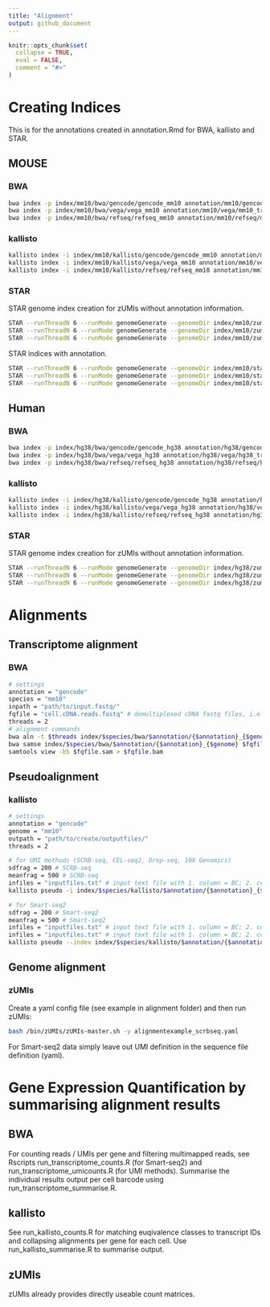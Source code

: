 ```yaml
---
title: "Alignment"
output: github_document
---
```


```r
knitr::opts_chunk$set(
  collapse = TRUE,
  eval = FALSE,
  comment = "#>"
)
```

# Creating Indices

This is for the annotations created in annotation.Rmd for BWA, kallisto and STAR.  

## MOUSE

### BWA

```bash
bwa index -p index/mm10/bwa/gencode/gencode_mm10 annotation/mm10/gencode/mm10_transcriptome_spike_gencode.fa
bwa index -p index/mm10/bwa/vega/vega_mm10 annotation/mm10/vega/mm10_transcriptome_spike_vega.fa
bwa index -p index/mm10/bwa/refseq/refseq_mm10 annotation/mm10/refseq/mm10_transcriptome_spike_refseq.fa
```

### kallisto

```bash
kallisto index -i index/mm10/kallisto/gencode/gencode_mm10 annotation/mm10/gencode/mm10_transcriptome_spike_gencode.fa
kallisto index -i index/mm10/kallisto/vega/vega_mm10 annotation/mm10/vega/mm10_transcriptome_spike_vega.fa
kallisto index -i index/mm10/kallisto/refseq/refseq_mm10 annotation/mm10/refseq/mm10_transcriptome_spike_refseq.fa
```

### STAR

STAR genome index creation for zUMIs without annotation information.

```bash
STAR --runThreadN 6 --runMode genomeGenerate --genomeDir index/mm10/zumi/vega --genomeFastaFiles annotation/vega/mm10/mm10_genome_spike_vega.fa --limitGenomeGenerateRAM 111000000000
STAR --runThreadN 6 --runMode genomeGenerate --genomeDir index/mm10/zumi/gencode --genomeFastaFiles annotation/mm10/gencode/mm10_genome_spike_gencode.fa --limitGenomeGenerateRAM 111000000000
STAR --runThreadN 6 --runMode genomeGenerate --genomeDir index/mm10/zumi/refseq --genomeFastaFiles annotation/mm10/refseq/mm10_genome_spike_refseq.fa --limitGenomeGenerateRAM 111000000000
```

STAR indices with annotation.

```bash
STAR --runThreadN 6 --runMode genomeGenerate --genomeDir index/mm10/star/vega --genomeFastaFiles annotation/mm10/vega/mm10_genome_spike_vega.fa --sjdbGTFfile annotation/mm10vega/mm10_genome_spike_vega.gtf --sjdbOverhang 44
STAR --runThreadN 6 --runMode genomeGenerate --genomeDir index/mm10/star/gencode --genomeFastaFiles annotation/mm10/gencode/mm10_genome_spike_gencode.fa --sjdbGTFfile annotation/mm10/gencode/mm10_genome_spike_gencode.gtf --sjdbOverhang 44
STAR --runThreadN 6 --runMode genomeGenerate --genomeDir index/mm10/star/refseq --genomeFastaFiles annotation/mm10/refseq/mm10_genome_spike_refseq.fa --sjdbGTFfile annotation/mm10/refseq/mm10_genome_spike_refseq.gtf --sjdbOverhang 44
```

## Human

### BWA

```bash
bwa index -p index/hg38/bwa/gencode/gencode_hg38 annotation/hg38/gencode/hg38_transcriptome_spike_gencode.fa
bwa index -p index/hg38/bwa/vega/vega_hg38 annotation/hg38/vega/hg38_transcriptome_spike_vega.fa
bwa index -p index/hg38/bwa/refseq/refseq_hg38 annotation/hg38/refseq/hg38_transcriptome_spike_refseq.fa
```

### kallisto

```bash
kallisto index -i index/hg38/kallisto/gencode/gencode_hg38 annotation/hg38/gencode/hg38_transcriptome_spike_gencode.fa
kallisto index -i index/hg38/kallisto/vega/vega_hg38 annotation/hg38/vega/hg38_transcriptome_spike_vega.fa
kallisto index -i index/hg38/kallisto/refseq/refseq_hg38 annotation/hg38/refseq/hg38_transcriptome_spike_refseq.fa
```

### STAR

STAR genome index creation for zUMIs without annotation information.

```bash
STAR --runThreadN 6 --runMode genomeGenerate --genomeDir index/hg38/zumi/vega --genomeFastaFiles annotation/hg38/vega/hg38_genome_spike_vega.fa --limitGenomeGenerateRAM 111000000000
STAR --runThreadN 6 --runMode genomeGenerate --genomeDir index/hg38/zumi/gencode --genomeFastaFiles annotation/hg38/gencode/hg38_genome_spike_gencode.fa --limitGenomeGenerateRAM 111000000000
STAR --runThreadN 6 --runMode genomeGenerate --genomeDir index/hg38/zumi/refseq --genomeFastaFiles annotation/hg38/refseq/hg38_genome_spike_refseq.fa --limitGenomeGenerateRAM 111000000000
```

# Alignments

## Transcriptome alignment

### BWA

```bash
# settings
annotation = "gencode"
species = "mm10"
inpath = "path/to/input.fastq/"
fqfile = "cell.cDNA.reads.fastq" # demultiplexed cDNA fastq files, i.e. per cell barcodes
threads = 2
# alignment commands
bwa aln -t $threads index/$species/bwa/$annotation/{$annotation}_{$genome} $inpath/$fqfile > $fqfile.sai
bwa samse index/$species/bwa/$annotation/{$annotation}_{$genome} $fqfile.sai $inpath/$fqfile > $fqfile.sam
samtools view -bS $fqfile.sam > $fqfile.bam
```

## Pseudoalignment

### kallisto

```bash
# settings
annotation = "gencode"
genome = "mm10"
outpath = "path/to/create/outputfiles/"
threads = 2

# for UMI methods (SCRB-seq, CEL-seq2, Drop-seq, 10X Genomics)
sdfrag = 200 # SCRB-seq
meanfrag = 500 # SCRB-seq
infiles = "inputfiles.txt" # input text file with 1. column = BC; 2. column = UMI.reads.txt (nucleotide sequence of UMI as a text file); 3. column = path and file name of input cDNA reads in fastq format
kallisto pseudo -i index/$species/kallisto/$annotation/{$annotation}_{$genome} -o $outpath -b $fqpath/$protocol$umi --single --umi -t $threads  -l $meanfrag -s $sdfrag

# for Smart-seq2
sdfrag = 200 # Smart-seq2
meanfrag = 500 # Smart-seq2
infiles = "inputfiles.txt" # input text file with 1. column = BC; 2. column = UMI.reads.txt (nucleotide sequence of UMI as a text file); 3. column = path and file name of input cDNA reads in fastq format
infiles = "inputfiles.txt" # input text file with 1. column = BC; 2. column = path and file name of input cDNA reads in fastq format
kallisto pseudo --index index/$species/kallisto/$annotation/{$annotation}_{$genome} --output-dir $outpath --batch $infiles --single --fragment-length $meanfrag --sd $sdfrag --threads $threads
```

## Genome alignment

### zUMIs

Create a yaml config file (see example in alignment folder) and then run zUMIs:

```bash
bash /bin/zUMIs/zUMIs-master.sh -y alignmentexample_scrbseq.yaml
```

For Smart-seq2 data simply leave out UMI definition in the sequence file definition (yaml).

# Gene Expression Quantification by summarising alignment results

## BWA

For counting reads / UMIs per gene and filtering multimapped reads, see Rscripts run_transcriptome_counts.R (for Smart-seq2) and run_transcriptome_umicounts.R (for UMI methods).
Summarise the individual results output per cell barcode using run_transcriptome_summarise.R.

## kallisto

See run_kallisto_counts.R for matching euqivalence classes to transcript IDs and collapsing alignments per gene for each cell. Use run_kallisto_summarise.R to summarise output.

## zUMIs

zUMIs already provides directly useable count matrices.
